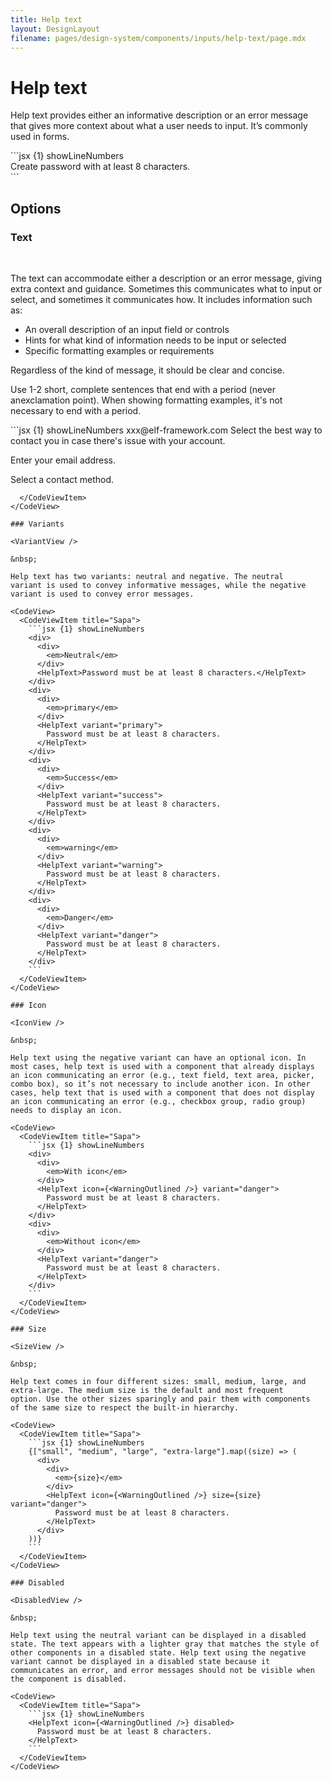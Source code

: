 ```yaml
---
title: Help text
layout: DesignLayout
filename: pages/design-system/components/inputs/help-text/page.mdx
---
```



# Help text

Help text provides either an informative description or an error message that gives more context about what a user needs to input. It’s commonly used in forms.

<MainView />

<CodeView>
  <CodeViewItem title="Sapa">
    ```jsx {1} showLineNumbers
    <div style={{ textAlign: "left", width: 300 }}>
      <InputEditor value="sample text" />
      <HelpText variant="danger">
        Create password with at least 8 characters.
      </HelpText>
    </div>
    ```
  </CodeViewItem>
</CodeView>

## Options

### Text

<OptionsView />

&nbsp;

The text can accommodate either a description or an error message,
giving extra context and guidance. Sometimes this communicates what
to input or select, and sometimes it communicates how. It includes
information such as:

- An overall description of an input field or controls
- Hints for what kind of information needs to be input or selected
- Specific formatting examples or requirements

Regardless of the kind of message, it should be clear and concise.

Use 1-2 short, complete sentences that end with a period (never anexclamation point).
When showing formatting examples, it's not
necessary to end with a period.

<CodeView>
  <CodeViewItem title="Sapa">
```jsx {1} showLineNumbers
<HelpText>xxx@elf-framework.com</HelpText>

<HelpText>
  Select the best way to contact you in case there's issue with your account.
</HelpText>

<HelpText variant="danger">Enter your email address.</HelpText>

<HelpText variant="danger"> Select a contact method.</HelpText>
```
  </CodeViewItem>
</CodeView>

### Variants

<VariantView />

&nbsp;

Help text has two variants: neutral and negative. The neutral
variant is used to convey informative messages, while the negative
variant is used to convey error messages.

<CodeView>
  <CodeViewItem title="Sapa">
    ```jsx {1} showLineNumbers
    <div>
      <div>
        <em>Neutral</em>
      </div>
      <HelpText>Password must be at least 8 characters.</HelpText>
    </div>
    <div>
      <div>
        <em>primary</em>
      </div>
      <HelpText variant="primary">
        Password must be at least 8 characters.
      </HelpText>
    </div>
    <div>
      <div>
        <em>Success</em>
      </div>
      <HelpText variant="success">
        Password must be at least 8 characters.
      </HelpText>
    </div>
    <div>
      <div>
        <em>warning</em>
      </div>
      <HelpText variant="warning">
        Password must be at least 8 characters.
      </HelpText>
    </div>
    <div>
      <div>
        <em>Danger</em>
      </div>
      <HelpText variant="danger">
        Password must be at least 8 characters.
      </HelpText>
    </div>
    ```
  </CodeViewItem>
</CodeView>

### Icon

<IconView />

&nbsp;

Help text using the negative variant can have an optional icon. In
most cases, help text is used with a component that already displays
an icon communicating an error (e.g., text field, text area, picker,
combo box), so it’s not necessary to include another icon. In other
cases, help text that is used with a component that does not display
an icon communicating an error (e.g., checkbox group, radio group)
needs to display an icon.

<CodeView>
  <CodeViewItem title="Sapa">
    ```jsx {1} showLineNumbers
    <div>
      <div>
        <em>With icon</em>
      </div>
      <HelpText icon={<WarningOutlined />} variant="danger">
        Password must be at least 8 characters.
      </HelpText>
    </div>
    <div>
      <div>
        <em>Without icon</em>
      </div>
      <HelpText variant="danger">
        Password must be at least 8 characters.
      </HelpText>
    </div>
    ```
  </CodeViewItem>
</CodeView>

### Size

<SizeView />

&nbsp;

Help text comes in four different sizes: small, medium, large, and
extra-large. The medium size is the default and most frequent
option. Use the other sizes sparingly and pair them with components
of the same size to respect the built-in hierarchy.

<CodeView>
  <CodeViewItem title="Sapa">
    ```jsx {1} showLineNumbers
    {["small", "medium", "large", "extra-large"].map((size) => (
      <div>
        <div>
          <em>{size}</em>
        </div>
        <HelpText icon={<WarningOutlined />} size={size} variant="danger">
          Password must be at least 8 characters.
        </HelpText>
      </div>
    ))}
    ```
  </CodeViewItem>
</CodeView>

### Disabled

<DisabledView />

&nbsp;

Help text using the neutral variant can be displayed in a disabled
state. The text appears with a lighter gray that matches the style of
other components in a disabled state. Help text using the negative
variant cannot be displayed in a disabled state because it
communicates an error, and error messages should not be visible when
the component is disabled.

<CodeView>
  <CodeViewItem title="Sapa">
    ```jsx {1} showLineNumbers
    <HelpText icon={<WarningOutlined />} disabled>
      Password must be at least 8 characters.
    </HelpText>
    ```
  </CodeViewItem>
</CodeView>
